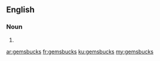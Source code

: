 ==English==

===Noun===
{{head|en}}

# {{plural of|gemsbuck}}

[[ar:gemsbucks]]
[[fr:gemsbucks]]
[[ku:gemsbucks]]
[[my:gemsbucks]]